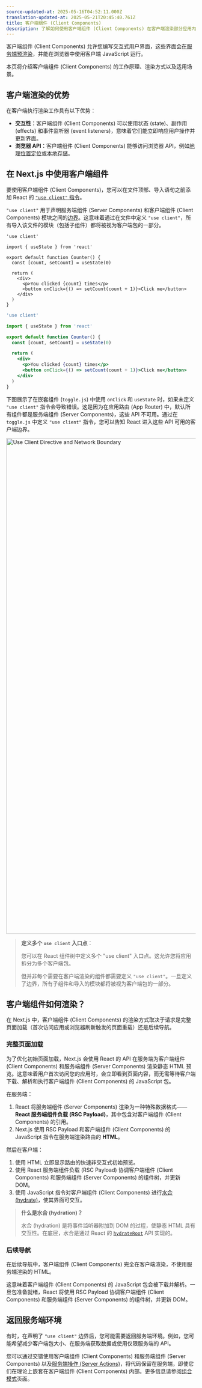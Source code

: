 ```yaml
---
source-updated-at: 2025-05-16T04:52:11.000Z
translation-updated-at: 2025-05-21T20:45:40.761Z
title: 客户端组件 (Client Components)
description: 了解如何使用客户端组件 (Client Components) 在客户端渲染部分应用内容。
---
```


客户端组件 (Client Components) 允许您编写交互式用户界面，这些界面会[在服务端预渲染](https://github.com/reactwg/server-components/discussions/4)，并能在浏览器中使用客户端 JavaScript 运行。

本页将介绍客户端组件 (Client Components) 的工作原理、渲染方式以及适用场景。

## 客户端渲染的优势

在客户端执行渲染工作具有以下优势：

- **交互性**：客户端组件 (Client Components) 可以使用状态 (state)、副作用 (effects) 和事件监听器 (event listeners)，意味着它们能立即响应用户操作并更新界面。
- **浏览器 API**：客户端组件 (Client Components) 能够访问浏览器 API，例如[地理位置定位](https://developer.mozilla.org/docs/Web/API/Geolocation_API)或[本地存储](https://developer.mozilla.org/docs/Web/API/Window/localStorage)。

## 在 Next.js 中使用客户端组件

要使用客户端组件 (Client Components)，您可以在文件顶部、导入语句之前添加 React 的 [`"use client"` 指令](https://react.dev/reference/react/use-client)。

`"use client"` 用于声明服务端组件 (Server Components) 和客户端组件 (Client Components) 模块之间的[边界](/docs/app/building-your-application/rendering#network-boundary)。这意味着通过在文件中定义 `"use client"`，所有导入该文件的模块（包括子组件）都将被视为客户端包的一部分。

```tsx filename="app/counter.tsx" highlight={1} switcher
'use client'

import { useState } from 'react'

export default function Counter() {
  const [count, setCount] = useState(0)

  return (
    <div>
      <p>You clicked {count} times</p>
      <button onClick={() => setCount(count + 1)}>Click me</button>
    </div>
  )
}
```

```jsx filename="app/counter.js" highlight={1} switcher
'use client'

import { useState } from 'react'

export default function Counter() {
  const [count, setCount] = useState(0)

  return (
    <div>
      <p>You clicked {count} times</p>
      <button onClick={() => setCount(count + 1)}>Click me</button>
    </div>
  )
}
```

下图展示了在嵌套组件 (`toggle.js`) 中使用 `onClick` 和 `useState` 时，如果未定义 `"use client"` 指令会导致错误。这是因为在应用路由 (App Router) 中，默认所有组件都是服务端组件 (Server Components)，这些 API 不可用。通过在 `toggle.js` 中定义 `"use client"` 指令，您可以告知 React 进入这些 API 可用的客户端边界。

<Image
  alt="Use Client Directive and Network Boundary"
  srcLight="/docs/light/use-client-directive.png"
  srcDark="/docs/dark/use-client-directive.png"
  width="1600"
  height="1320"
/>

> **定义多个 `use client` 入口点**：
>
> 您可以在 React 组件树中定义多个 "use client" 入口点。这允许您将应用拆分为多个客户端包。
>
> 但并非每个需要在客户端渲染的组件都需要定义 `"use client"`。一旦定义了边界，所有子组件和导入的模块都将被视为客户端包的一部分。

## 客户端组件如何渲染？

在 Next.js 中，客户端组件 (Client Components) 的渲染方式取决于请求是完整页面加载（首次访问应用或浏览器刷新触发的页面重载）还是后续导航。

### 完整页面加载

为了优化初始页面加载，Next.js 会使用 React 的 API 在服务端为客户端组件 (Client Components) 和服务端组件 (Server Components) 渲染静态 HTML 预览。这意味着用户首次访问您的应用时，会立即看到页面内容，而无需等待客户端下载、解析和执行客户端组件 (Client Components) 的 JavaScript 包。

在服务端：

1. React 将服务端组件 (Server Components) 渲染为一种特殊数据格式——**React 服务端组件负载 (RSC Payload)**，其中包含对客户端组件 (Client Components) 的引用。
2. Next.js 使用 RSC Payload 和客户端组件 (Client Components) 的 JavaScript 指令在服务端渲染路由的 **HTML**。

然后在客户端：

1. 使用 HTML 立即显示路由的快速非交互式初始预览。
2. 使用 React 服务端组件负载 (RSC Payload) 协调客户端组件 (Client Components) 和服务端组件 (Server Components) 的组件树，并更新 DOM。
3. 使用 JavaScript 指令对客户端组件 (Client Components) 进行[水合 (hydrate)](https://react.dev/reference/react-dom/client/hydrateRoot)，使其界面可交互。

> **什么是水合 (hydration)？**
>
> 水合 (hydration) 是将事件监听器附加到 DOM 的过程，使静态 HTML 具有交互性。在底层，水合是通过 React 的 [`hydrateRoot`](https://react.dev/reference/react-dom/client/hydrateRoot) API 实现的。

### 后续导航

在后续导航中，客户端组件 (Client Components) 完全在客户端渲染，不使用服务端渲染的 HTML。

这意味着客户端组件 (Client Components) 的 JavaScript 包会被下载并解析。一旦包准备就绪，React 将使用 RSC Payload 协调客户端组件 (Client Components) 和服务端组件 (Server Components) 的组件树，并更新 DOM。

## 返回服务端环境

有时，在声明了 `"use client"` 边界后，您可能需要返回服务端环境。例如，您可能希望减少客户端包大小、在服务端获取数据或使用仅限服务端的 API。

您可以通过交错使用客户端组件 (Client Components) 和服务端组件 (Server Components) 以及[服务端操作 (Server Actions)](/docs/app/building-your-application/data-fetching/server-actions-and-mutations)，将代码保留在服务端，即使它们在理论上嵌套在客户端组件 (Client Components) 内部。更多信息请参阅[组合模式](/docs/app/building-your-application/rendering/composition-patterns)页面。